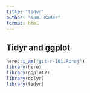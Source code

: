 ```yaml
---
title: "tidyr"
author: "Sami Kader"
format: html
---
```


## Tidyr and ggplot

```r
here::i_am("git-r-101.Rproj")
library(here)
library(ggplot2)
library(dplyr)
library(tidyr)
```

